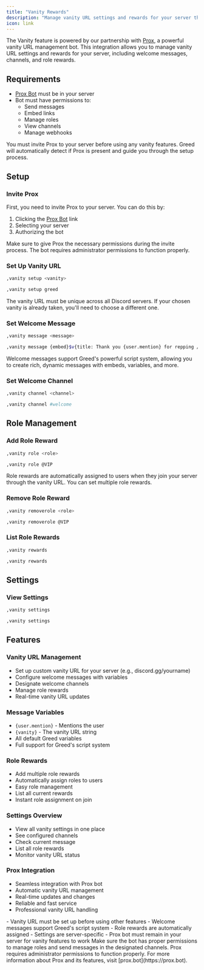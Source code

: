 ```yaml
---
title: "Vanity Rewards"
description: "Manage vanity URL settings and rewards for your server through our partnership with Prox"
icon: link
---
```


The Vanity feature is powered by our partnership with [Prox](https://prox.bot), a powerful vanity URL management bot. This integration allows you to manage vanity URL settings and rewards for your server, including welcome messages, channels, and role rewards.

## Requirements

- [Prox Bot](https://discordapp.com/oauth2/authorize?client_id=1376549720553558106&scope=bot+applications.commands&permissions=8) must be in your server
- Bot must have permissions to:
  - Send messages
  - Embed links
  - Manage roles
  - View channels
  - Manage webhooks

<Note>
You must invite Prox to your server before using any vanity features. Greed will automatically detect if Prox is present and guide you through the setup process.
</Note>

## Setup

### Invite Prox

First, you need to invite Prox to your server. You can do this by:
1. Clicking the [Prox Bot](https://discordapp.com/oauth2/authorize?client_id=1376549720553558106&scope=bot+applications.commands&permissions=8) link
2. Selecting your server
3. Authorizing the bot

<Warning>
Make sure to give Prox the necessary permissions during the invite process. The bot requires administrator permissions to function properly.
</Warning>

### Set Up Vanity URL

<CodeGroup>

```bash Syntax
,vanity setup <vanity>
```

```bash Example
,vanity setup greed
```

</CodeGroup>

<Note>
The vanity URL must be unique across all Discord servers. If your chosen vanity is already taken, you'll need to choose a different one.
</Note>

### Set Welcome Message

<CodeGroup>

```bash Syntax
,vanity message <message>
```

```bash Example
,vanity message {embed}$v{title: Thank you {user.mention} for repping /{vanity}!}
```

</CodeGroup>

<Note>
Welcome messages support Greed's powerful script system, allowing you to create rich, dynamic messages with embeds, variables, and more.
</Note>

### Set Welcome Channel

<CodeGroup>

```bash Syntax
,vanity channel <channel>
```

```bash Example
,vanity channel #welcome
```

</CodeGroup>

## Role Management

### Add Role Reward

<CodeGroup>

```bash Syntax
,vanity role <role>
```

```bash Example
,vanity role @VIP
```

</CodeGroup>

<Note>
Role rewards are automatically assigned to users when they join your server through the vanity URL. You can set multiple role rewards.
</Note>

### Remove Role Reward

<CodeGroup>

```bash Syntax
,vanity removerole <role>
```

```bash Example
,vanity removerole @VIP
```

</CodeGroup>

### List Role Rewards

<CodeGroup>

```bash Syntax
,vanity rewards
```

```bash Example
,vanity rewards
```

</CodeGroup>

## Settings

### View Settings

<CodeGroup>

```bash Syntax
,vanity settings
```

```bash Example
,vanity settings
```

</CodeGroup>

## Features

### Vanity URL Management
- Set up custom vanity URL for your server (e.g., discord.gg/yourname)
- Configure welcome messages with variables
- Designate welcome channels
- Manage role rewards
- Real-time vanity URL updates

### Message Variables
- `{user.mention}` - Mentions the user
- `{vanity}` - The vanity URL string
- All default Greed variables
- Full support for Greed's script system

### Role Rewards
- Add multiple role rewards
- Automatically assign roles to users
- Easy role management
- List all current rewards
- Instant role assignment on join

### Settings Overview
- View all vanity settings in one place
- See configured channels
- Check current message
- List all role rewards
- Monitor vanity URL status

### Prox Integration
- Seamless integration with Prox bot
- Automatic vanity URL management
- Real-time updates and changes
- Reliable and fast service
- Professional vanity URL handling

<Note>
- Vanity URL must be set up before using other features
- Welcome messages support Greed's script system
- Role rewards are automatically assigned
- Settings are server-specific
- Prox bot must remain in your server for vanity features to work
</Note>

<Warning>
Make sure the bot has proper permissions to manage roles and send messages in the designated channels. Prox requires administrator permissions to function properly.
</Warning>

<Info>
For more information about Prox and its features, visit [prox.bot](https://prox.bot).
</Info> 
